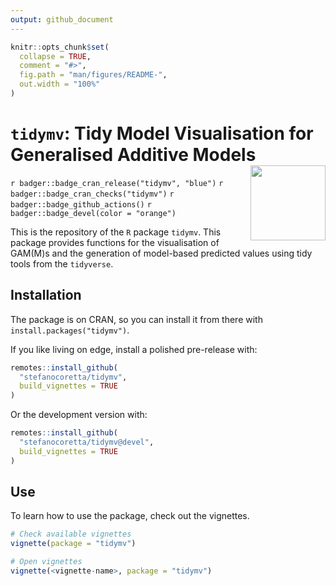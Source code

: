 ```yaml
---
output: github_document
---
```


<!-- README.md is generated from README.Rmd. Please edit that file -->

```r
knitr::opts_chunk$set(
  collapse = TRUE,
  comment = "#>",
  fig.path = "man/figures/README-",
  out.width = "100%"
)
```

# `tidymv`: Tidy Model Visualisation for Generalised Additive Models <img src='man/figures/logo.png' align="right" height="120" />

<!-- badges: start -->
`r badger::badge_cran_release("tidymv", "blue")`
`r badger::badge_cran_checks("tidymv")`
`r badger::badge_github_actions()`
`r badger::badge_devel(color = "orange")`
<!-- badges: end -->

This is the repository of the `R` package `tidymv`. This package provides functions for the visualisation of GAM(M)s and the generation of model-based predicted values using tidy tools from the `tidyverse`.

## Installation

The package is on CRAN, so you can install it from there with `install.packages("tidymv")`.

If you like living on edge, install a polished pre-release with:

```r
remotes::install_github(
  "stefanocoretta/tidymv",
  build_vignettes = TRUE
)
```

Or the development version with:

```r
remotes::install_github(
  "stefanocoretta/tidymv@devel",
  build_vignettes = TRUE
)
```

## Use

To learn how to use the package, check out the vignettes.

```r
# Check available vignettes
vignette(package = "tidymv")

# Open vignettes
vignette(<vignette-name>, package = "tidymv")
```

